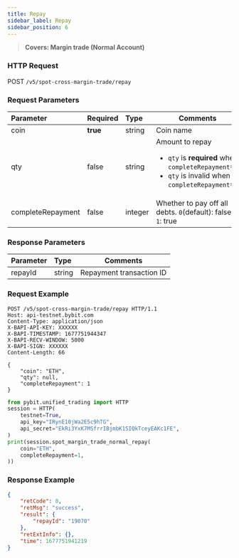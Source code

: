 ```yaml
---
title: Repay
sidebar_label: Repay
sidebar_position: 6
---
```

> **Covers: Margin trade (Normal Account)**

### HTTP Request
POST `/v5/spot-cross-margin-trade/repay`

### Request Parameters
| Parameter | Required | Type | Comments|
|:----- |:-------|:-----|------ |
|coin|**true** |string|Coin name|
|qty|false|string |Amount to repay <ul><li>`qty` is **required** when `completeRepayment`=0</li><li>`qty` is invalid when `completeRepayment`=1</li></ul>|
|completeRepayment|false |integer |Whether to pay off all debts. `0`(default): false, `1`: true|

### Response Parameters
| Parameter | Type | Comments|
|:----- |:-----|----- |
|repayId|string|Repayment transaction ID|

### Request Example

<Tabs groupId="programming-languages">
<TabItem value="http" label="HTTP">

```http
POST /v5/spot-cross-margin-trade/repay HTTP/1.1
Host: api-testnet.bybit.com
Content-Type: application/json
X-BAPI-API-KEY: XXXXXX
X-BAPI-TIMESTAMP: 1677751944347
X-BAPI-RECV-WINDOW: 5000
X-BAPI-SIGN: XXXXXX
Content-Length: 66

{
    "coin": "ETH",
    "qty": null,
    "completeRepayment": 1
}
```

</TabItem>
<TabItem value="python" label="Python">

```python
from pybit.unified_trading import HTTP
session = HTTP(
    testnet=True,
    api_key="IRynE10jWa2E5c9hTG",
    api_secret="EkRi3YxK7MSfrrIBjmbK1SIQkTceyEAKc1FE",
)
print(session.spot_margin_trade_normal_repay(
    coin="ETH",
    completeRepayment=1,
))
```

</TabItem>
</Tabs>

### Response Example

```json
{
    "retCode": 0,
    "retMsg": "success",
    "result": {
        "repayId": "19070"
    },
    "retExtInfo": {},
    "time": 1677751941219
}
```
